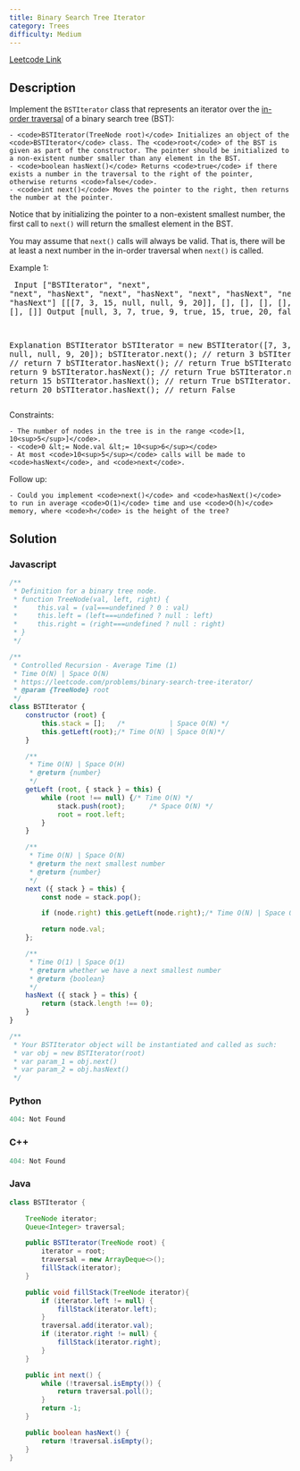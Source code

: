 ```yaml
---
title: Binary Search Tree Iterator
category: Trees
difficulty: Medium
---
```


<Callout>

[Leetcode Link](https://leetcode.com/problems/binary-search-tree-iterator)

</Callout>

## Description
Implement the <code>BSTIterator</code> class that represents an iterator over the <a href="https://en.wikipedia.org/wiki/Tree_traversal#In-order_(LNR)" target="_blank">in-order traversal</a> of a binary search tree (BST):


	- <code>BSTIterator(TreeNode root)</code> Initializes an object of the <code>BSTIterator</code> class. The <code>root</code> of the BST is given as part of the constructor. The pointer should be initialized to a non-existent number smaller than any element in the BST.
	- <code>boolean hasNext()</code> Returns <code>true</code> if there exists a number in the traversal to the right of the pointer, otherwise returns <code>false</code>.
	- <code>int next()</code> Moves the pointer to the right, then returns the number at the pointer.


Notice that by initializing the pointer to a non-existent smallest number, the first call to <code>next()</code> will return the smallest element in the BST.

You may assume that <code>next()</code> calls will always be valid. That is, there will be at least a next number in the in-order traversal when <code>next()</code> is called.

 
Example 1:
<Image alt="" src="https://assets.leetcode.com/uploads/2018/12/25/bst-tree.png" width={189} height={178} />
<br /><pre className="overflow-x-auto">
Input
[&quot;BSTIterator&quot;, &quot;next&quot;, &quot;next&quot;, &quot;hasNext&quot;, &quot;next&quot;, &quot;hasNext&quot;, &quot;next&quot;, &quot;hasNext&quot;, &quot;next&quot;, &quot;hasNext&quot;]
[[[7, 3, 15, null, null, 9, 20]], [], [], [], [], [], [], [], [], []]
Output
[null, 3, 7, true, 9, true, 15, true, 20, false]

Explanation
BSTIterator bSTIterator = new BSTIterator([7, 3, 15, null, null, 9, 20]);
bSTIterator.next();    // return 3
bSTIterator.next();    // return 7
bSTIterator.hasNext(); // return True
bSTIterator.next();    // return 9
bSTIterator.hasNext(); // return True
bSTIterator.next();    // return 15
bSTIterator.hasNext(); // return True
bSTIterator.next();    // return 20
bSTIterator.hasNext(); // return False
</pre>

 
Constraints:


	- The number of nodes in the tree is in the range <code>[1, 10<sup>5</sup>]</code>.
	- <code>0 &lt;= Node.val &lt;= 10<sup>6</sup></code>
	- At most <code>10<sup>5</sup></code> calls will be made to <code>hasNext</code>, and <code>next</code>.


 
Follow up:


	- Could you implement <code>next()</code> and <code>hasNext()</code> to run in average <code>O(1)</code> time and use <code>O(h)</code> memory, where <code>h</code> is the height of the tree?



## Solution

### Javascript
```javascript
/**
 * Definition for a binary tree node.
 * function TreeNode(val, left, right) {
 *     this.val = (val===undefined ? 0 : val)
 *     this.left = (left===undefined ? null : left)
 *     this.right = (right===undefined ? null : right)
 * }
 */

/**
 * Controlled Recursion - Average Time (1)
 * Time O(N) | Space O(N)
 * https://leetcode.com/problems/binary-search-tree-iterator/
 * @param {TreeNode} root
 */
class BSTIterator {
    constructor (root) {
        this.stack = [];   /*           | Space O(N) */
        this.getLeft(root);/* Time O(N) | Space O(N)*/
    }

    /**
     * Time O(N) | Space O(H)
     * @return {number}
     */
    getLeft (root, { stack } = this) {
        while (root !== null) {/* Time O(N) */
            stack.push(root);      /* Space O(N) */
            root = root.left;
        }
    }

    /**
     * Time O(N) | Space O(N)
     * @return the next smallest number
     * @return {number}
     */
    next ({ stack } = this) {
        const node = stack.pop();

        if (node.right) this.getLeft(node.right);/* Time O(N) | Space O(N) */

        return node.val;
    };

    /**
     * Time O(1) | Space O(1)
     * @return whether we have a next smallest number
     * @return {boolean}
     */
    hasNext ({ stack } = this) {
        return (stack.length !== 0);
    }
}

/** 
 * Your BSTIterator object will be instantiated and called as such:
 * var obj = new BSTIterator(root)
 * var param_1 = obj.next()
 * var param_2 = obj.hasNext()
 */

```
### Python
```python
404: Not Found
```
### C++
```cpp
404: Not Found
```
### Java
```java
class BSTIterator {

    TreeNode iterator;
    Queue<Integer> traversal;

    public BSTIterator(TreeNode root) {
        iterator = root;
        traversal = new ArrayDeque<>();
        fillStack(iterator);
    }

    public void fillStack(TreeNode iterator){
        if (iterator.left != null) {
            fillStack(iterator.left);
        }
        traversal.add(iterator.val);
        if (iterator.right != null) {
            fillStack(iterator.right);
        }
    }

    public int next() {
        while (!traversal.isEmpty()) {
            return traversal.poll();
        }
        return -1;
    }

    public boolean hasNext() {
        return !traversal.isEmpty();
    }
}
```


